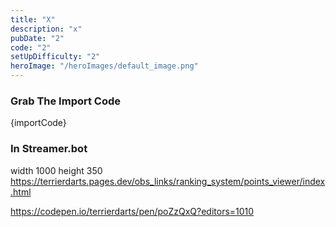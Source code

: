 ```yaml
---
title: "X"
description: "x"
pubDate: "2"
code: "2"
setUpDifficulty: "2"
heroImage: "/heroImages/default_image.png"
---
```


### Grab The Import Code

<CopyButton>
{importCode}
</CopyButton>

### In Streamer.bot

width 1000 height 350
https://terrierdarts.pages.dev/obs_links/ranking_system/points_viewer/index.html

https://codepen.io/terrierdarts/pen/poZzQxQ?editors=1010